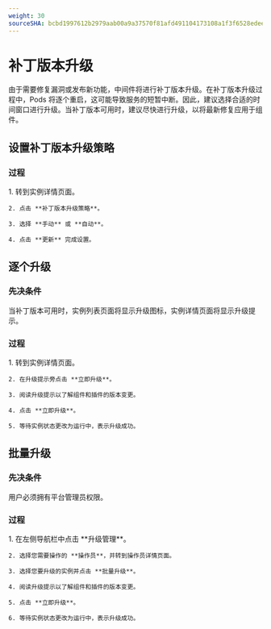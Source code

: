 ```yaml
---
weight: 30
sourceSHA: bcbd1997612b2979aab00a9a37570f81afd491104173108a1f3f6528edee3643
---
```


# 补丁版本升级

由于需要修复漏洞或发布新功能，中间件将进行补丁版本升级。在补丁版本升级过程中，Pods 将逐个重启，这可能导致服务的短暂中断。因此，建议选择合适的时间窗口进行升级。当补丁版本可用时，建议尽快进行升级，以将最新修复应用于组件。

## 设置补丁版本升级策略

### 过程

<Tabs>
  <Tab label="Web 控制台">
    1. 转到实例详情页面。

    2. 点击 **补丁版本升级策略**。

    3. 选择 **手动** 或 **自动**。

    4. 点击 **更新** 完成设置。
  </Tab>
</Tabs>

## 逐个升级

### 先决条件

当补丁版本可用时，实例列表页面将显示升级图标，实例详情页面将显示升级提示。

### 过程

<Tabs>
  <Tab label="Web 控制台">
    1. 转到实例详情页面。

    2. 在升级提示旁点击 **立即升级**。

    3. 阅读升级提示以了解组件和插件的版本变更。

    4. 点击 **立即升级**。

    5. 等待实例状态更改为运行中，表示升级成功。
  </Tab>
</Tabs>

## 批量升级

### 先决条件

用户必须拥有平台管理员权限。

### 过程

<Tabs>
  <Tab label="Web 控制台">
    1. 在左侧导航栏中点击 **升级管理**。

    2. 选择您需要操作的 **操作员**，并转到操作员详情页面。

    3. 选择您要升级的实例并点击 **批量升级**。

    4. 阅读升级提示以了解组件和插件的版本变更。

    5. 点击 **立即升级**。

    6. 等待实例状态更改为运行中，表示升级成功。
  </Tab>
</Tabs>
